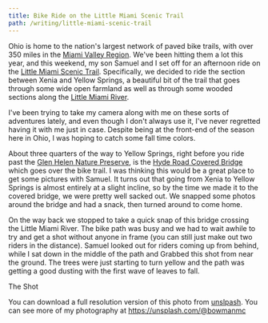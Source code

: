 ```yaml
---
title: Bike Ride on the Little Miami Scenic Trail
path: /writing/little-miami-scenic-trail
---
```


<PostHeader
    title="Bike Ride on the Little Miami Scenic Trail"
    date="September, 2020" />

Ohio is home to the nation's largest network of paved bike trails, with over 350 miles in the
[Miami Valley Region](https://www.miamivalleytrails.org).
We've been hitting them a lot this year, and this weekend, my son Samuel and I set off for
an afternoon ride on the [Little Miami Scenic Trail](https://en.wikipedia.org/wiki/Little_Miami_Scenic_Trail).
Specifically, we decided to ride the section between Xenia and Yellow Springs,
a beautiful bit of the trail that goes through some wide open farmland as well as through
some wooded sections along the [Little Miami River](https://en.wikipedia.org/wiki/Little_Miami_River).

I've been trying to take my camera along with me on these sorts of adventures lately,
and even though I don't always use it, I've never regretted having it with me just in case.
Despite being at the front-end of the season here in Ohio, I was hoping to catch some fall time colors.

About three quarters of the way to Yellow Springs, right before you ride past the
[Glen Helen Nature Preserve](https://www.glenhelen.org),
is the [Hyde Road Covered Bridge](http://bridgehunter.com/oh/greene/bh70221/)
which goes over the bike trail.
I was thinking this would be a great place to get some pictures with Samuel.
It turns out that going from Xenia to Yellow Springs is almost entirely at a
slight incline, so by the time we made it to the covered bridge, we were pretty well sacked out.
We snapped some photos around the bridge and had a snack, then turned around to come home.

On the way back we stopped to take a quick snap of this bridge crossing the Little Miami River.
The bike path was busy and we had to wait awhile to try and get a shot without anyone in
frame (you can still just make out two riders in the distance). Samuel looked out for riders coming up
from behind, while I sat down in the middle of the path and Grabbed this shot from near the ground.
The trees were just starting to turn yellow and the path was getting a good dusting with the first
wave of leaves to fall.

The Shot
<Hipshot
    title="Bike Ride on the Little Miami Scenic Trail"
    image="/images/writing/2020/202010-hipshot-littlemiamiscenictrail.jpg"
    camera="Canon EOS-R"
    lens="Canon EF 85mm"
    speed="1/320s"
    aperture="3.5"
    iso="500"
    time="September 26th, 2020 at 3:09PM"
/>

You can download a full resolution version of this photo from
[unslpash](https://unsplash.com/photos/8DPvqkw6iKA).
You can see more of my photography at https://unsplash.com/@bowmanmc
